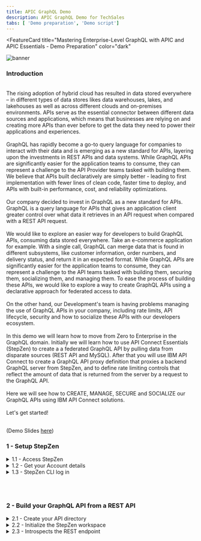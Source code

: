 ```yaml
---
title: APIC GraphQL Demo
description: APIC GraphQL Demo for TechSales
tabs: [ 'Demo preparation', 'Demo script']
---
```



<FeatureCard
  title="Mastering Enterprise-Level GraphQL with APIC and APIC Essentials - Demo Preparation"
  color="dark"
  >

![banner](./images/banner.png)

</FeatureCard>

<span id="place1"></span>

### Introduction
<br/>
The rising adoption of hybrid cloud has resulted in data stored everywhere – in different types of data stores likes data warehouses, lakes, and lakehouses as well as across different clouds and on-premises environments. APIs serve as the essential connector between different data sources and applications, which means that businesses are relying on and creating more APIs than ever before to get the data they need to power their applications and experiences.
<br/><br/>
GraphQL has rapidly become a go-to query language for companies to interact with their data and is emerging as a new standard for APIs, layering upon the investments in REST APIs and data systems. While GraphQL APIs are significantly easier for the application teams to consume, they can represent a challenge to the API Provider teams tasked with building them.  We believe that APIs built declaratively are simply better - leading to first implementation with fewer lines of clean code, faster time to deploy, and APIs with built-in performance, cost, and reliability optimizations.
<br/><br/>
Our company decided to invest in GraphQL as a new standard for APIs. GraphQL is a query language for APIs that gives an application client greater control over what data it retrieves in an API request when compared with a REST API request.
<br/><br/>
We would like to explore an easier way for developers to build GraphQL APIs, consuming data stored everywhere. Take an e-commerce application for example. With a single call, GraphQL can merge data that is found in different subsystems, like customer information, order numbers, and delivery status, and return it in an expected format. While GraphQL APIs are significantly easier for the application teams to consume, they can represent a challenge to the API teams tasked with building them, securing them, socializing them, and managing them. To ease the process of building these APIs, we would like to explore a way to create GraphQL APIs using a declarative approach for federated access to data.
<br/><br/>
On the other hand, our Development's team is having problems managing the use of GraphQL APIs in your company, including rate limits, API lifecycle, security and how to socialize these APIs with our developers ecosystem.
<br/><br/>
In this demo we will learn how to move from Zero to Enterprise in the GraphQL domain. Initially we will learn how to use API Connect Essentials (StepZen) to create a a federated GraphQL API by pulling data from disparate sources (REST API and MySQL). After that you will use IBM API Connect to create a GraphQL API proxy definition that proxies a backend GraphQL server from StepZen, and to define rate limiting controls that reflect the amount of data that is returned from the server by a request to the GraphQL API.
<br/><br/>
Here we will see how to CREATE, MANAGE, SECURE and SOCIALIZE our GraphQL APIs using IBM API Connect solutions.
<br/><br/>
Let's get started!<br/><br/>

(Demo Slides <a href="https://github.com/ibm-integration/learninghub/blob/main/src/pages/demos/mq-techsales/files/APICSlides.pptx" target="_blank" rel="noreferrer">here</a>)
<br/>


### **1 - Setup StepZen**

<details>
<summary>1.1 - Access StepZen</summary><br/>

**Narration**

StepZen enables developers to easily build and deploy a single GraphQL API that gets the data they need from multiple backends. The StepZen CLI is the primary tool for creating, uploading, deploying and testing your StepZen API. The StepZen CLI enables you use to manage your StepZen schemas, configurations, and endpoints. The CLI also comes with a built-in Schema Explorer that enables you to explore and test the API you’ve deployed locally from your browser.


We already installed StepZen CLI here. Now we need to get the details about our StepZen account. For this demo we are using a free StepZen account, let's log in here.


<hr/><br/>

**Action** &nbsp; 1.1.1

On a browser window open the <a href="http://www.stepzen.com" target="_blank">URL below</a> (1) and click on **Log In** link (2).

```
 http://www.stepzen.com
```
&nbsp;
&nbsp;
  ![](images/setup-sz-2.png)


<hr/><br/>

**Action** &nbsp; 1.1.2

**Log in** with your *username* and *password*.


  ![](images/setup-sz-3.png)

***
</details>


<details>
<summary>1.2 - Get your Account details</summary><br/>

**Narration**

When we get our account, first we need to navigate to the Stepzen Dashboard. In the Account page, we will find our account name, and the two keys weneed for API authentication.

<hr/><br/>

**Action** &nbsp; 1.2.1

On StepZen Dashboard page, on the left menu, open the **Account** page (key icon).

  ![](images/setup-sz-5.png)

<hr/><br/>

**Action** &nbsp; 1.2.2

Copy the **Account name** (1) and **Admin Key** (2). You will use them in the next step.

  ![](images/setup-sz-6.png)

***
</details>

<details>
<summary>1.3 - StepZen CLI log in</summary><br/>

**Narration**

To run StepZen in the cloud, we can connect the CLI to our account to get a private and secure endpoint or use StepZen with a public account. After installing the CLI, we can connect it to our account using the login CLI command.

<hr/><br/>

**Action** &nbsp; 1.3.1

Using Visual Studio Code terminal window, execute the command below to log in with StepZen CLI, replace [your_account] with the account value (1) from the Account page.

```
stepzen login -a [your_account]
```
&nbsp;
&nbsp;
  ![](images/setup-sz-7.png)

**Action** &nbsp; 1.3.2

Now, you need to enter your Admin Key. Copy and paste the **Admin Key** value (2) from the Account page.

  ![](images/setup-sz-8.png)

***
</details>

<br/><br/>

### **2 - Build your GraphQL API from a REST API**

<details>
<summary>2.1 - Create your API directory</summary><br/>

**Narration**

Using StepZen, we can create a GraphQL API for backends with REST interfaces in minutes.

There are two ways to create our GraphQL API with StepZen when we have a REST backend.

<ul>
<li>Use the command-line interface (CLI) command stepzen import curl to specify an existing REST endpoint - StepZen introspects the endpoint and auto-generates a GraphQL schema for you.</li>
<li>Write your schema code in a .graphql GraphQL Schema Definition Language (SDL) file. Use the powerful GraphQL directive @rest to connect the REST endpoint, and with just a few lines of code, you have a working schema.</li>
</ul><br/>

In this section we will learn how to use StepZen import curl on an existing REST API. This command sends a curl request to StepZen and parses the GraphQL types from the JSON response.

Before we build our GraphQL API, let’s create a new directory.

<hr/><br/>

**Action** &nbsp; 2.1.1

On Visual Studio Code Terminal, execute the command below to create a new directory.

```
mkdir product-demo
```
&nbsp;
&nbsp;
  ![](images/build-rest1-1.png)

<hr/><br/>

**Action** &nbsp; 2.1.2

Change to the new directory.

```
cd product-demo
```
&nbsp;
&nbsp;
![](images/build-rest1-2.png)

***
</details>

<details>
<summary>2.2 - Initialize the StepZen workspace</summary><br/>

**Narration**

We need to initialize the StepZen workspace in our working directory. Let's use the StepZen CLI init command to do it.

<hr/><br/>

**Action** &nbsp; 2.2.1

On Visual Studio Code Terminal, execute the command below.

```
stepzen init --endpoint=api/product-demo
```
&nbsp;
&nbsp;
  ![](images/build-rest1-3.png)

***
</details>


<details>
<summary>2.3 - Introspects the REST endpoint</summary><br/>

**Narration**

Let's take advantage of StepZen to introspects the REST endpoint and auto-generates a GraphQL schema for us. Here we are using a REST API developed by our company's DEV team with CUSTOMERS information.

<hr/><br/>

**Action** &nbsp; 2.3.1

On Visual Studio Code Terminal, execute the command below.

```
stepzen import curl "https://introspection.apis.stepzen.com/customers" --query-name "customers"
```
&nbsp;
&nbsp;
  ![](images/build-rest1-4.png)

***
</details>
